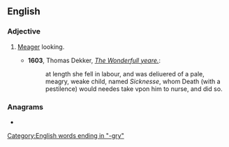 ==English==

===Adjective===
{{head|en|adjective}}

# {{lb|en|rare|archaic}} [[meager|Meager]] looking.
#* '''1603''', Thomas Dekker, ''[http://www.luminarium.org/renascence-editions/yeare.html The Wonderfull yeare.]'':
#*: at length she fell in labour, and was deliuered of a pale, meagry, weake child, named ''Sicknesse'', whom Death (with a pestilence) would needes take vpon him to nurse, and did so.

===Anagrams===
* {{l|en|gaymer}}

[[Category:English words ending in "-gry"]]